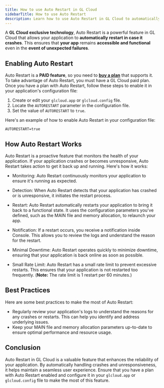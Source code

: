 ```yaml
---
title: How to use Auto Restart in GL Cloud
sidebarTitle: How to use Auto Restart
description: Learn how to use Auto Restart in GL Cloud to automatically restart your application in case it crashes.
---
```


A **GL Cloud exclusive technology**, Auto Restart is a powerful feature in GL Cloud that allows your application to **automatically restart in case it crashes**. This ensures that **your app** remains **accessible and functional** even in the **event of unexpected failures**.

## Enabling Auto Restart
<Note>Auto Restart is a **PAID feature**, so you need to [**buy a plan**](https://glcloud.app/plans) that supports it.</Note>
To take advantage of Auto Restart, you must have a GL Cloud paid plan.
Once you have a plan with Auto Restart, follow these steps to enable it in your application's configuration file:

1. Create or edit your `glcloud.app` or `glcloud.config` file.
2. Locate the `AUTORESTART` parameter in the configuration file.
3. Set the value of `AUTORESTART` to `true`.

Here's an example of how to enable Auto Restart in your configuration file:

```systemd glcloud.app
AUTORESTART=true
```

## How Auto Restart Works

Auto Restart is a proactive feature that monitors the health of your application. If your application crashes or becomes unresponsive, Auto Restart takes action to get it back up and running. Here's how it works:

- Monitoring: Auto Restart continuously monitors your application to ensure it's running as expected.

- Detection: When Auto Restart detects that your application has crashed or is unresponsive, it initiates the restart process.

- Restart: Auto Restart automatically restarts your application to bring it back to a functional state. It uses the configuration parameters you've defined, such as the MAIN file and memory allocation, to relaunch your app.

- Notification: If a restart occurs, you receive a notification inside Console. This allows you to review the logs and understand the reason for the restart.

- Minimal Downtime: Auto Restart operates quickly to minimize downtime, ensuring that your application is back online as soon as possible.

- Small Rate Limit: Auto Restart has a small rate limit to prevent excessive restarts. This ensures that your application is not restarted too frequently. (**Note:** The rate limit is 1 restart per 60 minutes.)

## Best Practices

Here are some best practices to make the most of Auto Restart:

-  Regularly review your application's logs to understand the reasons for any crashes or restarts. This can help you identify and address underlying issues.
- Keep your MAIN file and memory allocation parameters up-to-date to ensure optimal performance and resource usage.

## Conclusion

Auto Restart in GL Cloud is a valuable feature that enhances the reliability of your application. By automatically handling crashes and unresponsiveness, it helps maintain a seamless user experience. Ensure that you have a plan with Auto Restart enabled and configure it in your `glcloud.app` or `glcloud.config` file to make the most of this feature.